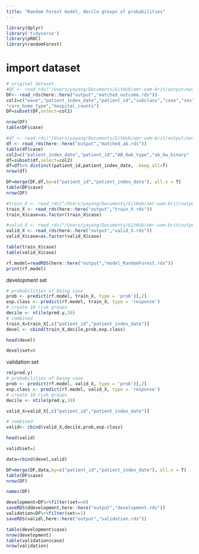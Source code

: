 ```yaml
---
title: "Random Forest model_ decile groups of probabilities"
---
```


```r
library(dplyr)
library('tidyverse')
library(pROC)
library(randomForest)

```

# import dataset
```r
# original dataset
#DF <- read_rds("/Users/yayang/Documents/GitHub/amr-uom-brit/output/matched_outcome.rds")
DF<- read_rds(here::here("output","matched_outcome.rds"))
col1=c("wave","patient_index_date","patient_id","subclass","case","sex","age","age_cat","stp","region","ethnicity_6","bmi","bmi_cat","CCI","Charlson","smoking_cat_3","imd","care_home","covrx_ever","flu_vaccine","cancer_comor","cerebrovascular_disease_comor", "chronic_obstructive_pulmonary_comor", "heart_failure_comor", "connective_tissue_comor", "dementia_comor", "diabetes_comor", "diabetes_complications_comor", "hemiplegia_comor", "hiv_comor", "metastatic_cancer_comor", "mild_liver_comor", "mod_severe_liver_comor", "mod_severe_renal_comor", "mi_comor", "peptic_ulcer_comor", "peripheral_vascular_comor",
"care_home_type","hospital_counts")
DF=subset(DF,select=col1)

nrow(DF)
table(DF$case)

#df <- read_rds("/Users/yayang/Documents/GitHub/amr-uom-brit/output/matched_ab.rds")
df <- read_rds(here::here("output","matched_ab.rds"))
table(df$case)
col2=c("patient_index_date","patient_id","AB_6wk_type","ab_6w_binary" , "AB_6wk")
df=subset(df,select=col2)
df=df%>% distinct(patient_id,patient_index_date, .keep_all=T)
nrow(df)

DF=merge(DF,df,by=c("patient_id","patient_index_date"), all.x = T)
table(DF$case)
nrow(DF)
```


```r
#train_X <- read_rds("/Users/yayang/Documents/GitHub/amr-uom-brit/output/train_X.rds")
train_X <- read_rds(here::here("output","train_X.rds"))
train_X$case=as.factor(train_X$case)

#valid_X <- read_rds("/Users/yayang/Documents/GitHub/amr-uom-brit/output/valid_X.rds")
valid_X <- read_rds(here::here("output","valid_X.rds"))
valid_X$case=as.factor(valid_X$case)

table(train_X$case)
table(valid_X$case)

rf.model=readRDS(here::here("output","model_RandomForest.rds"))
print(rf.model)
```


development set
```r
# probabilities of being case
prob <- predict(rf.model, train_X, type = 'prob')[,2]
exp.class <- predict(rf.model, train_X, type = 'response')
# create 10 risk groups
decile <- ntile(pred.y,10)
# combined
train_X=train_X[,c("patient_id","patient_index_date")]
devel <- cbind(train_X,decile,prob,exp.class)

head(devel)

devel$set=0

```


validation set
```r
rm(pred.y)
# probabilities of being case
prob <- predict(rf.model, valid_X, type = 'prob')[,2]
exp.class <- predict(rf.model, valid_X, type = 'response')
# create 10 risk groups
decile <- ntile(pred.y,10)

valid_X=valid_X[,c("patient_id","patient_index_date")]

# combined
valid<- cbind(valid_X,decile,prob,exp.class)

head(valid)

valid$set=1
```

```r
data=rbind(devel,valid)

DF=merge(DF,data,by=c("patient_id","patient_index_date"), all.x = T)
table(DF$case)
nrow(DF)

names(DF)
```



```r

development=DF%>%filter(set==0)
saveRDS(ddevelopment,here::here("output","development.rds"))
validation=DF%>%filter(set==1)
saveRDS(validl,here::here("output","validation.rds"))

table(development$case)
nrow(development)
table(validation$case)
nrow(validation)
```
